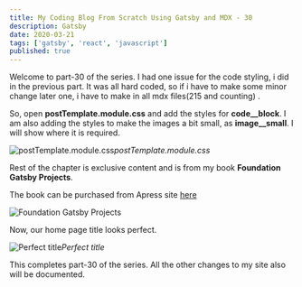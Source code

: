 ```yaml
---
title: My Coding Blog From Scratch Using Gatsby and MDX - 30
description: Gatsby
date: 2020-03-21
tags: ['gatsby', 'react', 'javascript']
published: true
---
```


Welcome to part-30 of the series. I had one issue for the code styling, i did in the previous part. It was all hard coded, so if i have to make some minor change later one, i have to make in all mdx files(215 and counting) .

So, open **postTemplate.module.css** and add the styles for **code__block**. I am also adding the styles to make the images a bit small, as **image__small**. I will show where it is required.

![postTemplate.module.css](https://res.cloudinary.com/dxkxvfo2o/image/upload/v1590901070/dev30andUp/30/1_alites.png)*postTemplate.module.css*

Rest of the chapter is exclusive content and is from my book **Foundation Gatsby Projects**.

The book can be purchased from Apress site <a href="https://www.apress.com/in/book/9781484265574" target="_blank" rel="noopener noreferrer">here</a>

![Foundation Gatsby Projects](https://res.cloudinary.com/dxkxvfo2o/image/upload/v1609570264/Foundation_Gatsby_zilffx.jpg)

Now, our home page title looks perfect.

![Perfect title](https://res.cloudinary.com/dxkxvfo2o/image/upload/v1590901064/dev30andUp/30/17_fbgbzu.png)*Perfect title*

This completes part-30 of the series. All the other changes to my site also will be documented.

